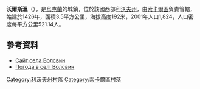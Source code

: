 {{coord|50|20|12|N|24|17|50|E|scale:100000|display=title}}

'''沃爾斯溫'''（{{lang-uk|Волсвин}}），是[[烏克蘭|烏克蘭]]的城鎮，位於該國西部[[利沃夫州|利沃夫州]]，由[[索卡爾區|索卡爾區]]負責管轄，始建於1426年，面積3.5平方公里，海拔高度192米，2001年人口1,824，人口密度每平方公里521.14人。

==參考資料==
* [http://volsvyn.org.ua Сайт села Волсвин] {{Wayback|url=http://volsvyn.org.ua/ |date=20150428122813 }}
* [http://weather.in.ua/ua/l'vovskaja/4531 Погода в селі Волсвин]{{Wayback|url=http://weather.in.ua/ua/l%27vovskaja/4531 |date=20160305192157 }}

[[Category:利沃夫州村落|Category:利沃夫州村落]]
[[Category:索卡爾區村落|Category:索卡爾區村落]]


{{Lviv-geo-stub}}